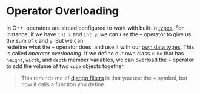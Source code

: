 <Tag tag="Programming"/>

# Operator Overloading

<TimeStamp updated="February 27, 2022, 9:20  PM ET"/>

In C++, operators are alread configured to work with built-in
[types](/what-is-a-data-type). For instance, if we have 
`int x` and `int y`, we can use
the `+` operator to give us the sum of `x` and `y`. But we can  
redefine what the `+` operator does, and use it with our [own data types](/what-is-a-class). This is called 
_operator overloading_. If we define
our own class `cube` that has `height`, `width`, and `depth`
member variables, we can overload the `+` operator to add 
the volume of two `cube` objects together.

> This reminds me of [django filters](/what-is-a-django-filter)
in that you use the + symbol, but now it calls a function you 
define.

